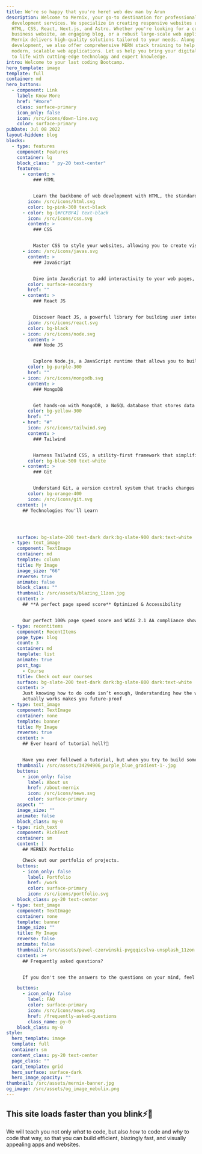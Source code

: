 ```yaml
---
title: We're so happy that you're here! web dev man by Arun
description: Welcome to Mernix, your go-to destination for professional web
  development services. We specialize in creating responsive websites using
  HTML, CSS, React, Next.js, and Astro. Whether you're looking for a custom
  business website, an engaging blog, or a robust large-scale web application,
  Mernix delivers high-quality solutions tailored to your needs. Along with
  development, we also offer comprehensive MERN stack training to help you build
  modern, scalable web applications. Let us help you bring your digital vision
  to life with cutting-edge technology and expert knowledge.
intro: Welcome to your last coding Bootcamp.
hero_template: image
template: full
container: md
hero_buttons:
  - component: Link
    label: Know More
    href: "#more"
    class: surface-primary
    icon_only: false
    icon: /src/icons/down-line.svg
    color: surface-primary
pubDate: Jul 08 2022
layout-hidden: blog
blocks:
  - type: features
    component: Features
    container: lg
    block_class: " py-20 text-center"
    features:
      - content: >
          ### HTML


          Learn the backbone of web development with HTML, the standard markup language for creating structured web pages and content.
        icon: /src/icons/html.svg
        color: bg-pink-300 text-black
      - color: bg-[#FCFBF4] text-black
        icon: /src/icons/css.svg
        content: >
          ### CSS


          Master CSS to style your websites, allowing you to create visually appealing designs and layouts that enhance user experience.
      - icon: /src/icons/javas.svg
        content: >
          ### JavaScript


          Dive into JavaScript to add interactivity to your web pages, enabling dynamic content and engaging user interactions that bring your site to life.
        color: surface-secondary
        href: ""
      - content: >
          ### React JS


          Discover React JS, a powerful library for building user interfaces. Learn to create reusable components and manage application state efficiently for a seamless user experience.
        icon: /src/icons/react.svg
        color: bg-black
      - icon: /src/icons/node.svg
        content: >
          ### Node JS


          Explore Node.js, a JavaScript runtime that allows you to build server-side applications. Leverage its non-blocking architecture to handle multiple requests for scalable web solutions.
        color: bg-purple-300
        href: ""
      - icon: /src/icons/mongodb.svg
        content: >
          ### MongoDB


          Get hands-on with MongoDB, a NoSQL database that stores data in flexible, JSON-like documents. Learn to efficiently manage and retrieve data for modern web applications.
        color: bg-yellow-300
        href: ""
      - href: "#"
        icon: /src/icons/tailwind.svg
        content: >
          ### Tailwind


          Harness Tailwind CSS, a utility-first framework that simplifies styling your applications. Customize designs easily with pre-built classes for a responsive and modern look.
        color: bg-blue-500 text-white
      - content: >
          ### Git


          Understand Git, a version control system that tracks changes in your code. Collaborate effectively with others and manage your projects with confidence using branching and merging strategies.
        color: bg-orange-400
        icon: /src/icons/git.svg
    content: |+
      ## Technologies You'll Learn




    surface: bg-slate-200 text-dark dark:bg-slate-900 dark:text-white
  - type: text_image
    component: TextImage
    container: md
    template: column
    title: My Image
    image_size: "66"
    reverse: true
    animate: false
    block_class: ""
    thumbnail: /src/assets/blazing_11zon.jpg
    content: >
      ## **A perfect page speed score** Optimized & Accessibility


      Our perfect 100% page speed score and WCAG 2.1 AA compliance show our dedication to quality. We’ve optimized for speed and accessibility, delivering a fantastic user experience for everyone!
  - type: recentitems
    component: RecentItems
    page_type: blog
    count: 3
    container: md
    template: list
    animate: true
    post_tag:
      - Course
    title: Check out our courses
    surface: bg-slate-200 text-dark dark:bg-slate-800 dark:text-white
    content: >
      Just knowing how to do code isn’t enough, Understanding how the web
      actually works makes you future-proof
  - type: text_image
    component: TextImage
    container: none
    template: banner
    title: My Image
    reverse: true
    content: >
      ## Ever heard of tutorial hell?👻


      Have you ever followed a tutorial, but when you try to build something on your own, you feel stuck? That’s because you need to develop a mental model by truly understanding how everything works. It’s like knowing the terrain before starting your journey—without that understanding, you won’t be able to code effectively or reach your goal. Our courses focus entirely on hands-on projects, and you'll have a blast while learning!🎉
    thumbnail: /src/assets/34294906_purple_blue_gradient-1-.jpg
    buttons:
      - icon_only: false
        label: About us
        href: /about-mernix
        icon: /src/icons/news.svg
        color: surface-primary
    aspect: ""
    image_size: ""
    animate: false
    block_class: my-0
  - type: rich_text
    component: RichText
    container: sm
    content: |
      ## MERNIX Portfolio

      Check out our portfolio of projects.
    buttons:
      - icon_only: false
        label: Portfolio
        href: /work
        color: surface-primary
        icon: /src/icons/portfolio.svg
    block_class: py-20 text-center
  - type: text_image
    component: TextImage
    container: none
    template: banner
    image_size: ""
    title: My Image
    reverse: false
    animate: false
    thumbnail: /src/assets/pawel-czerwinski-pvgqqicslva-unsplash_11zon.jpg
    content: >+
      ## Frequently asked questions?


      If you don't see the answers to the questions on your mind, feel free to reach out to me at [arun875446@gmail.com.](mailto:arun875446@gmail.com)

    buttons:
      - icon_only: false
        label: FAQ
        color: surface-primary
        icon: /src/icons/news.svg
        href: /frequently-asked-questions
        class_name: py-0
    block_class: my-0
style:
  hero_template: image
  template: full
  container: sm
  content_class: py-20 text-center
  page_class: ""
  card_template: grid
  hero_surface: surface-dark
  hero_image_opacity: ""
thumbnail: /src/assets/mernix-banner.jpg
og_image: /src/assets/og_image_nebulix.png
---
```

## This site loads faster than you blink⚡🚀

We will teach you not only _what_ to code, but also _how_ to code and _why_ to code that way, so that you can build efficient, blazingly fast, and visually appealing apps and websites.
